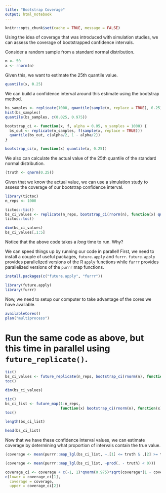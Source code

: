 ```yaml
---
title: "Bootstrap Coverage"
output: html_notebook
---
```


```r
knitr::opts_chunk$set(cache = TRUE, message = FALSE)
```

Using the idea of coverage that was introduced with simulation studies, we can 
assess the coverage of bootstrapped confidence intervals.

Consider a random sample from a standard normal distribution.

```r
n <- 50
x <- rnorm(n)
```

Given this, we want to estimate the 25th quantile value.
```r
quantile(x, 0.25)
```

We can build a confidence interval around this estimate using the bootstrap method.
```r
bs_samples <- replicate(1000, quantile(sample(x, replace = TRUE), 0.25))
hist(bs_samples)
quantile(bs_samples, c(0.025, 0.975))

bootstrap_ci <- function(x, f, alpha = 0.05, n_samples = 1000) {
  bs_out <- replicate(n_samples, f(sample(x, replace = TRUE)))
  quantile(bs_out, c(alpha/2, 1 - alpha/2))
}
```

```r
bootstrap_ci(x, function(x) quantile(x, 0.25))
```

We also can calculate the actual value of the 25th quantile of the standard normal
distribution.
```r
(truth <- qnorm(0.25))
```

Given that we know the actual value, we can use a simulation study to assess the
coverage of our bootstrap confidence interval.

```r
library(tictoc)
n_reps <- 1000
```

```r
tictoc::tic()
bs_ci_values <- replicate(n_reps, bootstrap_ci(rnorm(n), function(x) quantile(x, 0.25)))
tictoc::toc()
```

```r
dim(bs_ci_values)
bs_ci_values[,1:5]
```

Notice that the above code takes a *long* time to run. Why?

We can speed things up by running our code in parallel! First, we need to install
a couple of useful packages, `future.apply` and `furrr`. `future.apply` provides
parallelized versions of the R `apply` functions while `furrr` provides parallelized
versions of the `purrr` map functions.

```r
install.packages(c("future.apply", "furrr"))
```

```r
library(future.apply)
library(furrr)
```

Now, we need to setup our computer to take advantage of the cores we have available.

```r
availableCores()
plan("multiprocess")
```

# Run the same code as above, but this time in parallel using `future_replicate()`.

```r
tic()
bs_ci_values <- future_replicate(n_reps, bootstrap_ci(rnorm(n), function(x) quantile(x, 0.25)))
toc()
```

```r
dim(bs_ci_values)
```


```r
tic()
bs_ci_list <- future_map(1:n_reps, 
                         function(x) bootstrap_ci(rnorm(n), function(x) quantile(x, 0.25)))
toc()
```

```r
length(bs_ci_list)
```

```r
head(bs_ci_list)
```


Now that we have these confidence interval values, we can estimate coverage by
determining what proportion of intervals contain the true value.

```r
(coverage <- mean(purrr::map_lgl(bs_ci_list, ~.[1] <= truth & .[2] >= truth)))
```

```r
(coverage <- mean(purrr::map_lgl(bs_ci_list, ~prod(. - truth) < 0)))
```


```r
coverage_ci <- coverage + c(-1, 1)*qnorm(0.975)*sqrt(coverage*(1 - coverage)/n_reps)
c(lower = coverage_ci[1],
  coverage = coverage,
  upper = coverage_ci[2])
```
